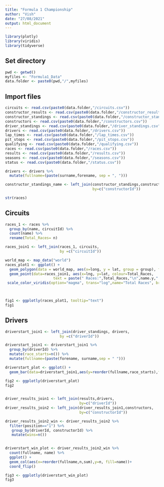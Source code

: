 ```yaml
---
title: "Formula 1 Championship"
author: "Vish"
date: "27/08/2021"
output: html_document
---
```





```r
library(plotly)
library(viridis)
library(tidyverse)
```

## Set directory

```r
pwd <- getwd()
myfiles <- "Formula1_Data"
data.folder <- paste0(pwd,"/",myfiles)
```

## Import files

```r
circuits <- read.csv(paste0(data.folder,"/circuits.csv"))
constructor_results <- read.csv(paste0(data.folder,"/constructor_results.csv"))
constructor_standings <- read.csv(paste0(data.folder,"/constructor_standings.csv"))
constructors <- read.csv(paste0(data.folder,"/constructors.csv"))
driver_standings <- read.csv(paste0(data.folder,"/driver_standings.csv"))
drivers <- read.csv(paste0(data.folder,"/drivers.csv"))
lap_times <- read.csv(paste0(data.folder,"/lap_times.csv"))
pit_stops <- read.csv(paste0(data.folder,"/pit_stops.csv"))
qualifying <- read.csv(paste0(data.folder,"/qualifying.csv"))
races <- read.csv(paste0(data.folder,"/races.csv"))
results <- read.csv(paste0(data.folder,"/results.csv"))
seasons <- read.csv(paste0(data.folder,"/seasons.csv"))
status <- read.csv(paste0(data.folder,"/status.csv"))
```

```r
drivers <- drivers %>% 
  mutate(fullname=(paste(surname,forename, sep = ", ")))

constructor_standings_name <- left_join(constructor_standings,constructors,
                                        by=c("constructorId"))
```


```r
str(races)
```

## Circuits

```r
races_1 <- races %>% 
  group_by(name, circuitId) %>% 
  count(name) %>% 
  rename(Total_Races= n)
```


```r
races_join1 <- left_join(races_1, circuits,
                         by =c("circuitId"))
```


```r
world_map <- map_data("world")
races_plot1 <- ggplot() +
  geom_polygon(data = world_map, aes(x=long, y = lat, group = group), fill="darkgreen", alpha=0.3) +
  geom_point(data=races_join1, aes(x=lng, y=lat, colour=Total_Races, 
                      text = paste(" Races:",Total_Races,"\n",name.y," \n",location,", ",country)))+
 scale_color_viridis(option="magma", trans="log",name="Total Races", breaks =c(1,5,10,30,60))
  


fig1 <- ggplotly(races_plot1, tooltip="text")
fig1
```

## Drivers 


```r
driverstart_join1 <- left_join(driver_standings, drivers,
                         by =c("driverId"))

driverstart_join1 <- driverstart_join1 %>% 
  group_by(driverId) %>% 
  mutate(race_starts=n()) %>% 
  mutate(fullname=(paste(forename, surname,sep = " ")))
```

```r
driverstart_plot <- ggplot() +
  geom_bar(data=driverstart_join1,aes(y=reorder(fullname,race_starts),fill=nationality,stat="count"))

fig2 <- ggplotly(driverstart_plot)
fig2
  
```

```r
driver_results_join1 <- left_join(results,drivers,
                                  by=c("driverId"))
driver_results_join2 <- left_join(driver_results_join1,constructors,
                                  by=c("constructorId"))
```

```r
driver_results_join2_win <- driver_results_join2 %>% 
  filter(position=="1") %>% 
   group_by(driverId, constructorId) %>% 
   mutate(wins=n())
  
```
```r
driverstart_win_plot <- driver_results_join2_win %>% 
  count(fullname, name) %>% 
  ggplot() +
  geom_col(aes(x=reorder(fullname,n,sum),y=n, fill=name))+
  coord_flip()

fig3 <- ggplotly(driverstart_win_plot)
fig3
  
```

